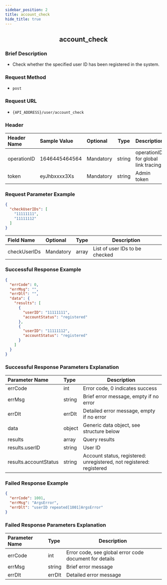 ```yaml
---
sidebar_position: 2
title: account_check
hide_title: true
---
```


<center>

## account_check

</center>

### Brief Description
- Check whether the specified user ID has been registered in the system.
### Request Method
- `post` 
### Request URL
- `{API_ADDRESS}/user/account_check` 

### Header
|Header Name|Sample Value|Optional|Type|Description|
|:----      |:-------     |:---    |--- |------     |
|operationID|1646445464564|Mandatory|string|operationID for global link tracing|
|token|eyJhbxxxx3Xs|Mandatory|string|Admin token|

### Request Parameter Example

```json
{
  "checkUserIDs": [
    "11111111",
    "11111112"
  ]
}
```
|Field Name|Optional|Type|Description|
|:----     |:------- |:---|---       |
|checkUserIDs|Mandatory|array|List of user IDs to be checked|
### Successful Response Example

```json
{
  "errCode": 0,
  "errMsg": "",
  "errDlt": "",
  "data": {
    "results": [
      {
        "userID": "11111111",
        "accountStatus": "registered"
      },
      {
        "userID": "11111112",
        "accountStatus": "registered"
      }
    ]
  }
}
```
### Successful Response Parameters Explanation

|Parameter Name|Type|Description|
|:----         |:---|---        |
|errCode|int|Error code, 0 indicates success|
|errMsg|string|Brief error message, empty if no error|
|errDlt|errDlt|Detailed error message, empty if no error|
|data|object|Generic data object, see structure below|
|results|array|Query results|
|results.userID|string|User ID|
|results.accountStatus|string|Account status, registered: unregistered, not registered: registered|

### Failed Response Example

```json
{
  "errCode": 1001,
  "errMsg": "ArgsError",
  "errDlt": "userID repeated[1001]ArgsError"
}
```
### Failed Response Parameters Explanation

|Parameter Name|Type|Description|
|:----         |:---|---        |
|errCode|int|Error code, see global error code document for details|
|errMsg|string|Brief error message|
|errDlt|errDlt|Detailed error message|